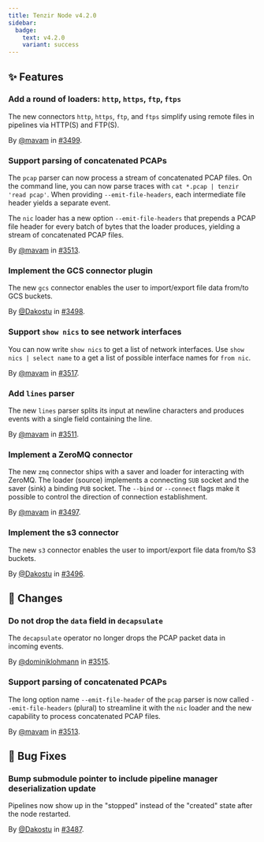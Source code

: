 ```yaml
---
title: Tenzir Node v4.2.0
sidebar:
  badge:
    text: v4.2.0
    variant: success
---
```


## ✨ Features

### Add a round of loaders: `http`, `https`, `ftp`, `ftps`

The new connectors `http`, `https`, `ftp`, and `ftps` simplify using remote
files in pipelines via HTTP(S) and FTP(S).

By [@mavam](https://github.com/mavam) in [#3499](https://github.com/tenzir/tenzir/pull/3499).

### Support parsing of concatenated PCAPs

The `pcap` parser can now process a stream of concatenated PCAP files. On the
command line, you can now parse traces with `cat *.pcap | tenzir 'read pcap'`.
When providing `--emit-file-headers`, each intermediate file header yields a
separate event.

The `nic` loader has a new option `--emit-file-headers` that prepends a PCAP
file header for every batch of bytes that the loader produces, yielding a
stream of concatenated PCAP files.

By [@mavam](https://github.com/mavam) in [#3513](https://github.com/tenzir/tenzir/pull/3513).

### Implement the GCS connector plugin

The new `gcs` connector enables the user to import/export file data from/to GCS
buckets.

By [@Dakostu](https://github.com/Dakostu) in [#3498](https://github.com/tenzir/tenzir/pull/3498).

### Support `show nics` to see network interfaces

You can now write `show nics` to get a list of network interfaces. Use `show
nics | select name` to a get a list of possible interface names for `from nic`.

By [@mavam](https://github.com/mavam) in [#3517](https://github.com/tenzir/tenzir/pull/3517).

### Add `lines` parser

The new `lines` parser splits its input at newline characters and produces
events with a single field containing the line.

By [@mavam](https://github.com/mavam) in [#3511](https://github.com/tenzir/tenzir/pull/3511).

### Implement a ZeroMQ connector

The new `zmq` connector ships with a saver and loader for interacting with
ZeroMQ. The loader (source) implements a connecting `SUB` socket and the saver
(sink) a binding `PUB` socket. The `--bind` or `--connect` flags make it
possible to control the direction of connection establishment.

By [@mavam](https://github.com/mavam) in [#3497](https://github.com/tenzir/tenzir/pull/3497).

### Implement the s3 connector

The new `s3` connector enables the user to import/export file data from/to S3
buckets.

By [@Dakostu](https://github.com/Dakostu) in [#3496](https://github.com/tenzir/tenzir/pull/3496).

## 🔄 Changes

### Do not drop the `data` field in `decapsulate`

The `decapsulate` operator no longer drops the PCAP packet data in incoming
events.

By [@dominiklohmann](https://github.com/dominiklohmann) in [#3515](https://github.com/tenzir/tenzir/pull/3515).

### Support parsing of concatenated PCAPs

The long option name `--emit-file-header` of the `pcap` parser is now called
`--emit-file-headers` (plural) to streamline it with the `nic` loader and the
new capability to process concatenated PCAP files.

By [@mavam](https://github.com/mavam) in [#3513](https://github.com/tenzir/tenzir/pull/3513).

## 🐛 Bug Fixes

### Bump submodule pointer to include pipeline manager deserialization update

Pipelines now show up in the "stopped" instead of the "created" state after the
node restarted.

By [@Dakostu](https://github.com/Dakostu) in [#3487](https://github.com/tenzir/tenzir/pull/3487).